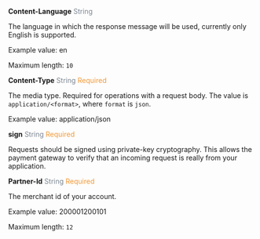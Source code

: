 **Content-Language** <font color = '#7d8793'>String</font>

The language in which the response message will be used, currently only English is supported.

Example value: en

Maximum length: `10`
<br/>

**Content-Type** <font color = '#7d8793'>String</font> <font color = '#f19938'>Required</font>

The media type. Required for operations with a request body. The value is `application/<format>`, where `format` is `json`.

Example value: application/json
<br/>

**sign** <font color = ' #7d8793'>String</font> <font color = '#f19938'>Required</font>

Requests should be signed using private-key cryptography. This allows the payment gateway to verify that an incoming request is really from your application.
<br/>

**Partner-Id** <font color = ' #7d8793'>String</font> <font color = '#f19938'>Required</font>

The merchant id of your account.

Example value: 200001200101

Maximum length: `12`